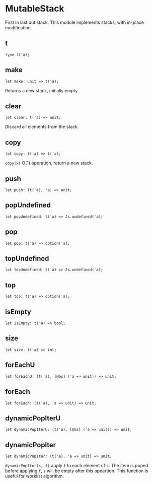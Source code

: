 
# MutableStack

<ApiIntro>

First in last out stack. This module implements stacks, with in-place modification.

</ApiIntro>

## t

```
type t('a);
```

## make

```
let make: unit => t('a);
```

Returns a new stack, initially empty.

## clear

```
let clear: t('a) => unit;
```

Discard all elements from the stack.

## copy

```
let copy: t('a) => t('a);
```

`copy(x)` O(1) operation, return a new stack.

## push

```
let push: (t('a), 'a) => unit;
```

## popUndefined

```
let popUndefined: t('a) => Js.undefined('a);
```

## pop

```
let pop: t('a) => option('a);
```

## topUndefined

```
let topUndefined: t('a) => Js.undefined('a);
```

## top

```
let top: t('a) => option('a);
```

## isEmpty

```
let isEmpty: t('a) => bool;
```

## size

```
let size: t('a) => int;
```

## forEachU

```
let forEachU: (t('a), [@bs] ('a => unit)) => unit;
```

## forEach

```
let forEach: (t('a), 'a => unit) => unit;
```

## dynamicPopIterU

```
let dynamicPopIterU: (t('a), [@bs] ('a => unit)) => unit;
```

## dynamicPopIter

```
let dynamicPopIter: (t('a), 'a => unit) => unit;
```

`dynamicPopIter(s, f)` apply `f` to each element of `s`. The item is poped before applying `f`, `s` will be empty after this opeartion. This function is useful for worklist algorithm.
